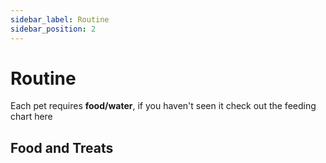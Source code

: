 ```yaml
---
sidebar_label: Routine
sidebar_position: 2
---
```


# Routine
Each pet requires **food/water**, if you haven't seen it check out the feeding chart here



## Food and Treats

